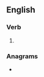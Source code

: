 ==English==

===Verb===
{{head|en|present participle}}

# {{present participle of|rouge|lang=en|nocat=1}}

===Anagrams===
* {{anagrams|en|roguing}}